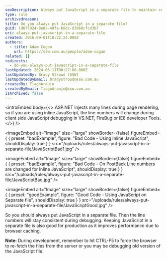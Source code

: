```yaml
---
seoDescription: Always put JavaScript in a separate file to maintain consistent line numbers during debugging and improve performance through browser caching
type: rule
archivedreason:
title: Do you always put JavaScript in a separate file?
guid: 1d6f7924-8e0a-4dfa-b8dc-d3960cfcd3b7
uri: always-put-javascript-in-a-separate-file
created: 2016-09-01T18:32:24.000Z
authors:
  - title: Adam Cogan
    url: https://ssw.com.au/people/adam-cogan
related: []
redirects:
  - do-you-always-put-javascript-in-a-separate-file
lastUpdated: 2024-06-11T00:27:00.000Z
lastUpdatedBy: Brady Stroud [SSW]
lastUpdatedByEmail: bradystroud@ssw.com.au
createdBy: TiagoAraujo
createdByEmail: TiagoAraujo@ssw.com.au
isArchived: false
---
```


<introEmbed
  body={<>
ASP.NET injects many lines during page rendering, so if you are using inline JavaScript, the line numbers will change during client side JavaScript debugging in VS.NET, FireBug or IE8 developer Tools.
  </>}
/>

<imageEmbed
  alt="Image"
  size="large"
  showBorder={false}
  figureEmbed={ {
    preset: "badExample",
    figure: "Bad Code - Using Inline JavaScript",
    shouldDisplay: true
  } }
  src="/uploads/rules/always-put-javascript-in-a-separate-file/JavaScriptBad1.jpg"
/>


<imageEmbed
  alt="Image"
  size="large"
  showBorder={false}
  figureEmbed={ {
    preset: "badExample",
    figure: "Bad Code - On PostBack Line numbers are changed for Inline JavaScript",
    shouldDisplay: true
  } }
  src="/uploads/rules/always-put-javascript-in-a-separate-file/JavaScriptBad.jpg"
/>


<imageEmbed
  alt="Image"
  size="large"
  showBorder={false}
  figureEmbed={ {
    preset: "goodExample",
    figure: "Good Code - Using JavaScript on Separate file",
    shouldDisplay: true
  } }
  src="/uploads/rules/always-put-javascript-in-a-separate-file/JavaScriptGood.jpg"
/>


So you should always put JavaScript in a separate file. Then the line numbers will stay consistent during debugging.
Keeping JavaScript in a separate file is also good for production as it improves performance due to browser caching.

**Note:** During development, remember to hit CTRL-F5 to force the browser to re-fetch the files from the server or you may be debugging old version of the JavaScript file.
